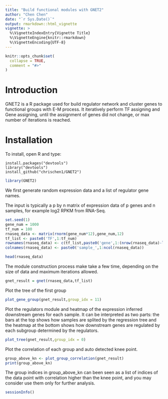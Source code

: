 ```yaml
---
title: "Build functional modules with GNET2"
author: "Chen Chen"
date: "`r Sys.Date()`"
output: rmarkdown::html_vignette
vignette: >
  %\VignetteIndexEntry{Vignette Title}
  %\VignetteEngine{knitr::rmarkdown}
  %\VignetteEncoding{UTF-8}
---
```


```r
knitr::opts_chunk$set(
  collapse = TRUE,
  comment = "#>"
)
```

# Introduction
GNET2 is a R package used for build regulator network and cluster genes to functional groups with E-M process.
It iteratively perform TF assigning and Gene assigning, until the assignment of genes did not change, or max number of iterations is reached.

# Installation
To install, open R and type:
```
install.packages("devtools")
library("devtools")
install_github("chrischen1/GNET2")
```


```r
library(GNET2)
```


We first generate random expression data and a list of regulator gene names. 

The input is typically a p by n matrix of expression data of p genes and n samples, for example log2 RPKM from RNA-Seq.

```r
set.seed(1)
gene_num = 1000
tf_num = 100
rnaseq_data <- matrix(rnorm(gene_num*12),gene_num,12)
tf_list <- paste0('TF',1:tf_num)
rownames(rnaseq_data) <- c(tf_list,paste0('gene',1:(nrow(rnaseq_data)-length(tf_list))))
colnames(rnaseq_data) <- paste0('sample_',1:ncol(rnaseq_data))

head(rnaseq_data)
```


The module construction process make take a few time, depending on the size of data and maximum iterations allowed.

```r
gnet_result = gnet(rnaseq_data,tf_list)
```

Plot the tree of the first group

```r
plot_gene_group(gnet_result,group_idx = 11)
```

Plot the regulators module and heatmap of the expression inferred
downstream genes for each sample. It can be interpreted as two parts:
the bars at the top shows how samples are splited by the regression
tree and the heatmap at the bottom shows how downstream genes are
regulated by each subgroup determined by the regulators.

```r
plot_tree(gnet_result,group_idx = 0)
```


Plot the correlation of each group and auto detected knee point.

```r
group_above_kn <- plot_group_correlation(gnet_result)
print(group_above_kn)
```

The group indices in group_above_kn can been seen as a list of indices of the data point with correlation higher than the knee point, and you may consider use them only for further analysis.

```r
sessionInfo()
```
